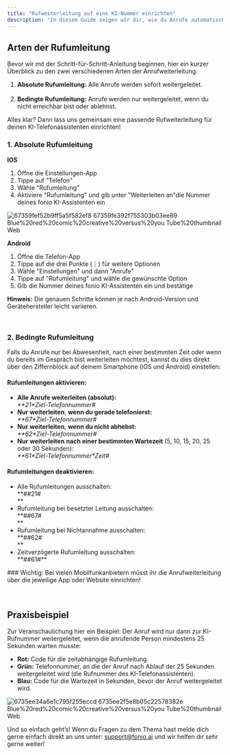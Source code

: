 ```yaml
---
title: "Rufweiterleitung auf eine KI-Nummer einrichten"
description: "In diesem Guide zeigen wir dir, wie du Anrufe automatisch an deinen persönlichen KI-Assistenten weiterleiten kannst. Wir gehen die absolute und die bedingte Rufumleitung durch und erklären dir, wie du auf deine KI-Nummer umleiten kannst!"
---
```


## Arten der Rufumleitung

Bevor wir mit der Schritt-für-Schritt-Anleitung beginnen, hier ein kurzer Überblick zu den zwei verschiedenen Arten der Anrufweiterleitung:

1. **Absolute Rufumleitung:** Alle Anrufe werden sofort weitergeleitet.\
   ‍
2. **Bedingte Rufumleitung:** Anrufe werden nur weitergeleitet, wenn du nicht erreichbar bist oder ablehnst.

Alles klar? Dann lass uns gemeinsam eine passende Rufweiterleitung für deinen KI-Telefonassistenten einrichten!

### 1. Absolute Rufumleitung

**IOS**

1. Öffne die Einstellungen-App
2. Tippe auf "Telefon"
3. Wähle "Rufumleitung"
4. Aktiviere "Rufumleitung" und gib unter "Weiterleiten an"die Nummer deines fonio KI-Assistenten ein

![67359fef52b9ff5a5f582ef8 67359fe392f755303b03ee89 Blue%20red%20comic%20creative%20versus%20you Tube%20thumbnail Web](/images/67359fef52b9ff5a5f582ef8_67359fe392f755303b03ee89_Blue%20Red%20Comic%20Creative%20Versus%20YouTube%20thumbnail.webp)

**Android**

1. Öffne die Telefon-App
2. Tippe auf die drei Punkte (⋮) für weitere Optionen
3. Wähle "Einstellungen" und dann "Anrufe"
4. Tippe auf "Rufumleitung" und wähle die gewünschte Option
5. Gib die Nummer deines fonio KI-Assistenten ein und bestätige

**Hinweis:** Die genauen Schritte können je nach Android-Version und Gerätehersteller leicht variieren.

‍

### 2. Bedingte Rufumleitung

Falls du Anrufe nur bei Abwesenheit, nach einer bestimmten Zeit oder wenn du bereits im Gespräch bist weiterleiten möchtest, kannst du dies direkt über den Ziffernblock auf deinem Smartphone (iOS und Android) einstellen:

#### Rufumleitungen aktivieren:

- **Alle Anrufe weiterleiten (absolut):**\
  _\*\*21\*Ziel-Telefonnummer#‍_
- **Nur** **weiterleiten**, **wenn du gerade telefonierst:**\
  _\*\*67\*Ziel-Telefonnummer#‍_
- **Nur** **weiterleiten**, **wenn du nicht abhebst:**\
  _\*\*62\*Ziel-Telefonnummer#‍_
- **Nur** **weiterleiten** **nach einer bestimmten Wartezeit** (5, 10, 15, 20, 25 oder 30 Sekunden):\
  _\*\*61\*Ziel-Telefonnummer\*Zeit#_

#### Rufumleitungen deaktivieren:

- Alle Rufumleitungen ausschalten:\
  ‍\*\*##21#\
  ‍\*\*
- Rufumleitung bei besetzter Leitung ausschalten:\
  ‍\*\*##67#\
  ‍\*\*
- Rufumleitung bei Nichtannahme ausschalten:\
  ‍\*\*##62#\
  ‍\*\*
- Zeitverzögerte Rufumleitung ausschalten:\
  ‍\*\*##61#\*\*

<Info>
  ### Wichtig: Bei vielen Mobilfunkanbietern müsst ihr die Anrufweiterleitung über die jeweilige App oder Website einrichten!
</Info>

‍

## Praxisbeispiel

Zur Veranschaulichung hier ein Beispiel: Der Anruf wird nur dann zur KI-Rufnummer weitergeleitet, wenn die anrufende Person mindestens 25 Sekunden warten musste:

- **Rot:** Code für die zeitabhängige Rufumleitung.
- **Grün:** Telefonnummer, an die der Anruf nach Ablauf der 25 Sekunden weitergeleitet wird (die Rufnummer des KI-Telefonassistenten).
- **Blau:** Code für die Wartezeit in Sekunden, bevor der Anruf weitergeleitet wird.

![6735ee34a6e1c795f255eccd 6735ee2f5e8b05c22578382e Blue%20red%20comic%20creative%20versus%20you Tube%20thumbnail Web](/images/6735ee34a6e1c795f255eccd_6735ee2f5e8b05c22578382e_Blue%20Red%20Comic%20Creative%20Versus%20YouTube%20thumbnail.webp)

Und so einfach geht’s! Wenn du Fragen zu dem Thema hast melde dich gerne einfach direkt an uns unter: [support@fonio.ai](mailto:support@fonio.ai) und wir helfen dir sehr gerne weiter!